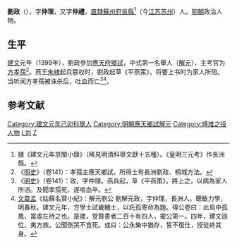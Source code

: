{{Otheruses|劉政|other=同名或類似名的其它條目描述}}

'''劉政'''（{{bd|？||1402年|catIdx=}}），字'''仲理'''，又字'''仲禮'''，[[直隸|直隸]][[蘇州府|蘇州府]][[吳縣|吳縣]]<ref>據《建文元年京闈小錄》（稀見明清科舉文獻十五種）。《皇明三元考》作長洲縣。</ref>（今[[江苏|江苏]][[苏州|苏州]]）人。[[明朝|明朝]]政治人物。

==生平==
[[建文|建文]]元年（1399年），劉政參加[[應天府|應天府]][[鄉試|鄉試]]，中式第一名舉人（[[解元|解元]]），主考官为[[方孝孺|方孝孺]]<ref>《[[明史|明史]]》（卷141）：孝孺主應天鄉試，所得士有長洲劉政、桐城方法。</ref>。燕王[[朱棣|朱棣]]起兵篡权时，劉政起草《平燕策》，将要上书时为家人所阻。当听闻方孝孺被诛杀后，吐血而亡<ref>《[[明史|明史]]》（卷141）：政，字仲理。燕兵起，草《平燕策》，將上之，以病為家人所沮。及聞孝孺死，遂嘔血卒。</ref><ref>[[文震孟|文震孟]]《姑蘇名賢小紀》：解元劉公 劉解元政，字仲理，長洲人。聰敏力學，明春秋。建文元年，方學士試畿輔士，以託孤寄命為題。得公卷曰：此鳥中孤鳳，當虛左待之也。是歲，登賢書者二百十有四人，擢公第一。四年，建文遜位，夷方族。公聞倒哭不食死。或曰：公永樂中猶存，誓不復仕，授徒終其身。</ref>。

==参考文献==
{{wikisource|明史/卷141}}
<div class="references-small">
<references />
</div>

{{明朝人物小作品}}
{{DEFAULTSORT:Liu}}
[[Category:建文元年己卯科舉人|Category:建文元年己卯科舉人]]
[[Category:明朝應天鄉試解元|Category:明朝應天鄉試解元]]
[[Category:靖难之役人物|Category:靖难之役人物]]
[[Category:蘇州人|L刘]]
[[Category:刘姓|Z]]
